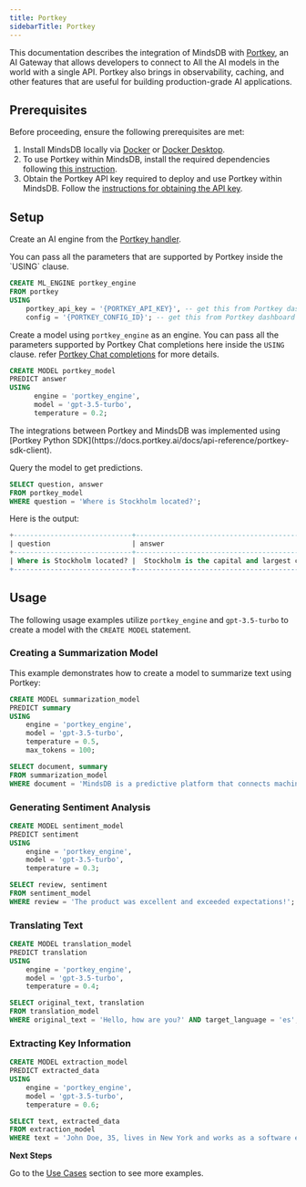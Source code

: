 ```yaml
---
title: Portkey
sidebarTitle: Portkey
---
```


This documentation describes the integration of MindsDB with [Portkey](https://www.portkey.com/), an AI Gateway that allows developers to connect to All the AI models in the world with a single API.
Portkey also brings in observability, caching, and other features that are useful for building production-grade AI applications.

## Prerequisites

Before proceeding, ensure the following prerequisites are met:

1. Install MindsDB locally via [Docker](https://docs.mindsdb.com/setup/self-hosted/docker) or [Docker Desktop](https://docs.mindsdb.com/setup/self-hosted/docker-desktop).
2. To use Portkey within MindsDB, install the required dependencies following [this instruction](https://docs.mindsdb.com/setup/self-hosted/docker#install-dependencies).
3. Obtain the Portkey API key required to deploy and use Portkey within MindsDB. Follow the [instructions for obtaining the API key](https://docs.portkey.ai/docs/api-reference/introduction).

## Setup

Create an AI engine from the [Portkey handler](https://github.com/mindsdb/mindsdb/tree/main/mindsdb/integrations/handlers/portkey_handler).

<Info>
You can pass all the parameters that are supported by Portkey inside the `USING` clause.
</Info>


```sql
CREATE ML_ENGINE portkey_engine
FROM portkey
USING
    portkey_api_key = '{PORTKEY_API_KEY}', -- get this from Portkey dashboard (https://app.portkey.ai/api-keys)
    config = '{PORTKEY_CONFIG_ID}'; -- get this from Portkey dashboard (https://app.portkey.ai/configs)
```

Create a model using `portkey_engine` as an engine.
<Info>
You can pass all the parameters supported by Portkey Chat completions here inside the `USING` clause. 
refer [Portkey Chat completions](https://docs.portkey.ai/docs/provider-endpoints/chat) for more details.
</Info>

```sql
CREATE MODEL portkey_model
PREDICT answer
USING
      engine = 'portkey_engine',
      model = 'gpt-3.5-turbo',
      temperature = 0.2;
```

<Info>
The integrations between Portkey and MindsDB was implemented using [Portkey Python SDK](https://docs.portkey.ai/docs/api-reference/portkey-sdk-client).
</Info>

Query the model to get predictions.

```sql
SELECT question, answer
FROM portkey_model
WHERE question = 'Where is Stockholm located?';
```

Here is the output:

```sql
+-----------------------------+----------------------------------------------------------------------------------------------------------------------------------------------------+
| question                    | answer                                                                                                                                             |
+-----------------------------+----------------------------------------------------------------------------------------------------------------------------------------------------+
| Where is Stockholm located? |  Stockholm is the capital and largest city of Sweden. It is located on Sweden's south-central east coast, where Lake Mälaren meets the Baltic Sea. |
+-----------------------------+----------------------------------------------------------------------------------------------------------------------------------------------------+
```

## Usage

The following usage examples utilize `portkey_engine` and `gpt-3.5-turbo` to create a model with the `CREATE MODEL` statement.

### Creating a Summarization Model

This example demonstrates how to create a model to summarize text using Portkey:

```sql
CREATE MODEL summarization_model
PREDICT summary
USING
    engine = 'portkey_engine',
    model = 'gpt-3.5-turbo',
    temperature = 0.5,
    max_tokens = 100;

SELECT document, summary
FROM summarization_model
WHERE document = 'MindsDB is a predictive platform that connects machine learning models with databases.';

```

### Generating Sentiment Analysis

```sql
CREATE MODEL sentiment_model
PREDICT sentiment
USING
    engine = 'portkey_engine',
    model = 'gpt-3.5-turbo',
    temperature = 0.3;

SELECT review, sentiment
FROM sentiment_model
WHERE review = 'The product was excellent and exceeded expectations!';

```

### Translating Text

```sql
CREATE MODEL translation_model
PREDICT translation
USING
    engine = 'portkey_engine',
    model = 'gpt-3.5-turbo',
    temperature = 0.4;

SELECT original_text, translation
FROM translation_model
WHERE original_text = 'Hello, how are you?' AND target_language = 'es';

```

### Extracting Key Information

```sql
CREATE MODEL extraction_model
PREDICT extracted_data
USING
    engine = 'portkey_engine',
    model = 'gpt-3.5-turbo',
    temperature = 0.6;

SELECT text, extracted_data
FROM extraction_model
WHERE text = 'John Doe, 35, lives in New York and works as a software engineer.';

```

<Tip>

**Next Steps**

Go to the [Use Cases](https://docs.mindsdb.com/use-cases/overview) section to see more examples.
</Tip>
